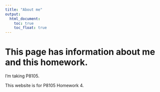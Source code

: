 ```yaml
---
title: "About me"
output: 
  html_document:
    toc: true
    toc_float: true
---
```


# This page has information about me and this homework.

I'm taking P8105.

This website is for P8105 Homework 4.